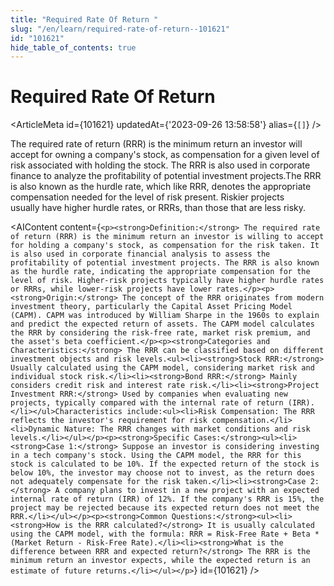 ```yaml
---
title: "Required Rate Of Return "
slug: "/en/learn/required-rate-of-return--101621"
id: "101621"
hide_table_of_contents: true
---
```



# Required Rate Of Return 

<ArticleMeta id={101621} updatedAt={'2023-09-26 13:58:58'} alias={`[]`} />
<div className='border-solid border-b border-t-0 my-4 border-[var(--ifm-color-gray-300)]' />

The required rate of return (RRR) is the minimum return an investor will accept for owning a company's stock, as compensation for a given level of risk associated with holding the stock. The RRR is also used in corporate finance to analyze the profitability of potential investment projects.The RRR is also known as the hurdle rate, which like RRR, denotes the appropriate compensation needed for the level of risk present. Riskier projects usually have higher hurdle rates, or RRRs, than those that are less risky.

<AIContent content={`<p><strong>Definition:</strong> The required rate of return (RRR) is the minimum return an investor is willing to accept for holding a company's stock, as compensation for the risk taken. It is also used in corporate financial analysis to assess the profitability of potential investment projects. The RRR is also known as the hurdle rate, indicating the appropriate compensation for the level of risk. Higher-risk projects typically have higher hurdle rates or RRRs, while lower-risk projects have lower rates.</p><p><strong>Origin:</strong> The concept of the RRR originates from modern investment theory, particularly the Capital Asset Pricing Model (CAPM). CAPM was introduced by William Sharpe in the 1960s to explain and predict the expected return of assets. The CAPM model calculates the RRR by considering the risk-free rate, market risk premium, and the asset's beta coefficient.</p><p><strong>Categories and Characteristics:</strong> The RRR can be classified based on different investment objects and risk levels.<ul><li><strong>Stock RRR:</strong> Usually calculated using the CAPM model, considering market risk and individual stock risk.</li><li><strong>Bond RRR:</strong> Mainly considers credit risk and interest rate risk.</li><li><strong>Project Investment RRR:</strong> Used by companies when evaluating new projects, typically compared with the internal rate of return (IRR).</li></ul>Characteristics include:<ul><li>Risk Compensation: The RRR reflects the investor's requirement for risk compensation.</li><li>Dynamic Nature: The RRR changes with market conditions and risk levels.</li></ul></p><p><strong>Specific Cases:</strong><ul><li><strong>Case 1:</strong> Suppose an investor is considering investing in a tech company's stock. Using the CAPM model, the RRR for this stock is calculated to be 10%. If the expected return of the stock is below 10%, the investor may choose not to invest, as the return does not adequately compensate for the risk taken.</li><li><strong>Case 2:</strong> A company plans to invest in a new project with an expected internal rate of return (IRR) of 12%. If the company's RRR is 15%, the project may be rejected because its expected return does not meet the RRR.</li></ul></p><p><strong>Common Questions:</strong><ul><li><strong>How is the RRR calculated?</strong> It is usually calculated using the CAPM model, with the formula: RRR = Risk-Free Rate + Beta * (Market Return - Risk-Free Rate).</li><li><strong>What is the difference between RRR and expected return?</strong> The RRR is the minimum return an investor expects, while the expected return is an estimate of future returns.</li></ul></p>`} id={101621} />
